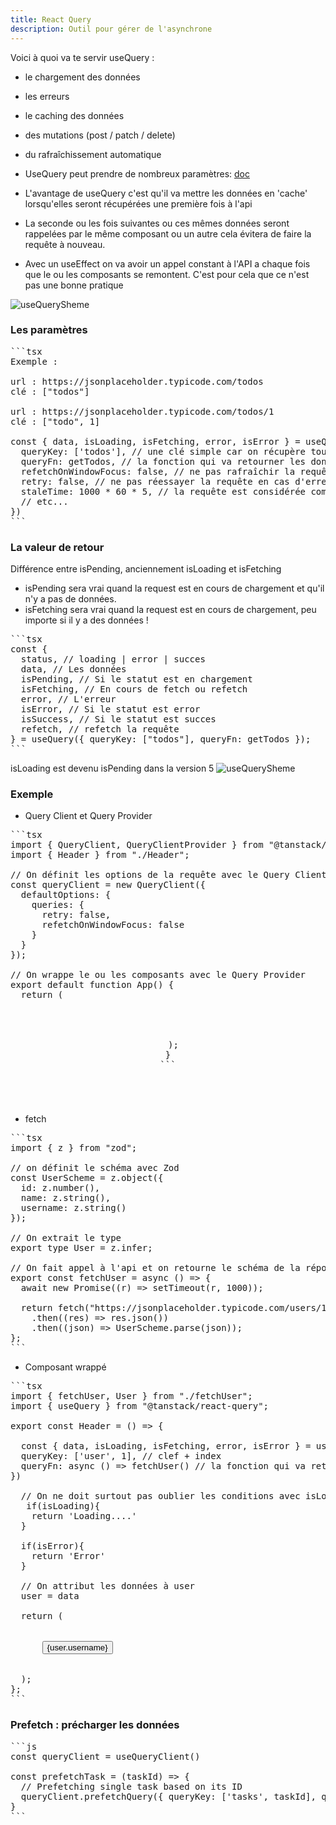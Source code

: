 ```yaml
---
title: React Query
description: Outil pour gérer de l'asynchrone
---
```


Voici à quoi va te servir useQuery :

- le chargement des données
- les erreurs
- le caching des données
- des mutations (post / patch / delete)
- du rafraîchissement automatique

- UseQuery peut prendre de nombreux paramètres: [doc](https://tanstack.com/query/v4/docs/framework/react/reference/useQuery)

- L'avantage de useQuery c'est qu'il va mettre les données en 'cache' lorsqu'elles seront récupérées une première fois à l'api
- La seconde ou les fois suivantes ou ces mêmes données seront rappelées par le même composant ou un autre cela évitera de faire la requête à nouveau.
- Avec un useEffect on va avoir un appel constant à l'API a chaque fois que le ou les composants se remontent. C'est pour cela que ce n'est pas une bonne pratique

![useQuerySheme](/useQuery.PNG)

### Les paramètres

<Pre>
```tsx
Exemple :

url : https://jsonplaceholder.typicode.com/todos
clé : ["todos"]

url : https://jsonplaceholder.typicode.com/todos/1
clé : ["todo", 1]

const { data, isLoading, isFetching, error, isError } = useQuery({ 
  queryKey: ['todos'], // une clé simple car on récupère tous les todos
  queryFn: getTodos, // la fonction qui va retourner les données
  refetchOnWindowFocus: false, // ne pas rafraîchir la requête quand on focus la fenêtre
  retry: false, // ne pas réessayer la requête en cas d'erreur
  staleTime: 1000 * 60 * 5, // la requête est considérée comme périmée après 5 minutes
  // etc...
})
```
</Pre>

### La valeur de retour

Différence entre isPending, anciennement isLoading et isFetching
- isPending sera vrai quand la request est en cours de chargement et qu'il n'y a pas de données.
- isFetching sera vrai quand la request est en cours de chargement, peu importe si il y a des données !

<Pre>
```tsx
const {
  status, // loading | error | succes
  data, // Les données
  isPending, // Si le statut est en chargement
  isFetching, // En cours de fetch ou refetch
  error, // L'erreur
  isError, // Si le statut est error
  isSuccess, // Si le statut est succes
  refetch, // refetch la requête
} = useQuery({ queryKey: ["todos"], queryFn: getTodos });
```
</Pre>

isLoading est devenu isPending dans la version 5
![useQuerySheme](/isLoading_isFetching.PNG)

### Exemple

- Query Client et Query Provider

<Pre>
```tsx
import { QueryClient, QueryClientProvider } from "@tanstack/react-query";
import { Header } from "./Header";

// On définit les options de la requête avec le Query Client
const queryClient = new QueryClient({
  defaultOptions: {
    queries: {
      retry: false,
      refetchOnWindowFocus: false
    }
  }
});

// On wrappe le ou les composants avec le Query Provider
export default function App() {
  return (
    <QueryClientProvider client={queryClient}>
      <Header />
    </QueryClientProvider>
  );
}
```
</Pre>

- fetch

<Pre>
```tsx
import { z } from "zod";

// on définit le schéma avec Zod
const UserScheme = z.object({
  id: z.number(),
  name: z.string(),
  username: z.string()
});

// On extrait le type
export type User = z.infer<typeof UserScheme>;

// On fait appel à l'api et on retourne le schéma de la réponse vérifié avec parse (zod)
export const fetchUser = async () => {
  await new Promise((r) => setTimeout(r, 1000));

  return fetch("https://jsonplaceholder.typicode.com/users/1")
    .then((res) => res.json())
    .then((json) => UserScheme.parse(json));
};
```
</Pre>

- Composant wrappé

<Pre>
```tsx
import { fetchUser, User } from "./fetchUser";
import { useQuery } from "@tanstack/react-query";

export const Header = () => {
  
  const { data, isLoading, isFetching, error, isError } = useQuery({ 
  queryKey: ['user', 1], // clef + index
  queryFn: async () => fetchUser() // la fonction qui va retourner les données
})

  // On ne doit surtout pas oublier les conditions avec isLoading et isError
   if(isLoading){
    return 'Loading....'
  }

  if(isError){
    return 'Error'
  }
  
  // On attribut les données à user
  user = data
  
  return (
    <div className="header">
      <button>{user.username}</button>
    </div>
  );
};
```
</Pre>

### Prefetch : précharger les données

<Pre>
```js
const queryClient = useQueryClient()

const prefetchTask = (taskId) => {
  // Prefetching single task based on its ID
  queryClient.prefetchQuery({ queryKey: ['tasks', taskId], queryFn: fetchTaskById })
}
```
</Pre>

